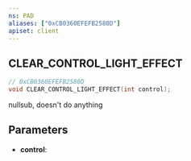 ```yaml
---
ns: PAD
aliases: ["0xCB0360EFEFB2580D"]
apiset: client
---
```

## CLEAR_CONTROL_LIGHT_EFFECT

```c
// 0xCB0360EFEFB2580D
void CLEAR_CONTROL_LIGHT_EFFECT(int control);
```

nullsub, doesn't do anything

## Parameters
* **control**: